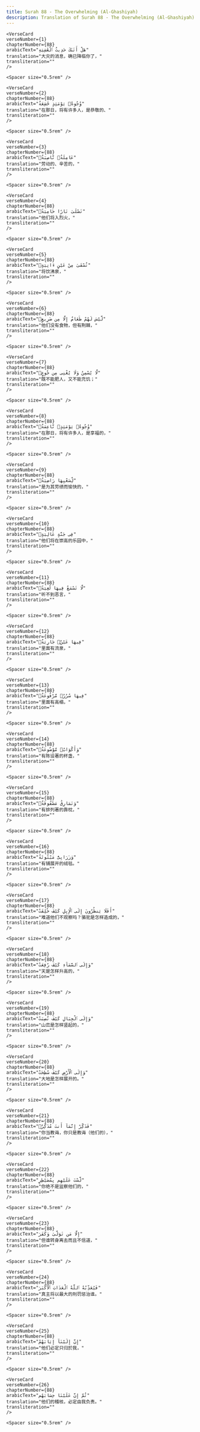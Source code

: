 ```yaml
---
title: Surah 88 - The Overwhelming (Al-Ghashiyah)  
description: Translation of Surah 88 - The Overwhelming (Al-Ghashiyah) in Chinese
---
```







    <VerseCard 
    verseNumber={1}
    chapterNumber={88}
    arabicText="هَلْ أَتَىٰكَ حَدِيثُ ٱلْغَٰشِيَةِ"
    translation="大灾的消息，确已降临你了，"
    transliteration=""
    />

    <Spacer size="0.5rem" />
                
    <VerseCard 
    verseNumber={2}
    chapterNumber={88}
    arabicText="وُجُوهٌۭ يَوْمَئِذٍ خَٰشِعَةٌ"
    translation="在那日，将有许多人，是恭敬的、"
    transliteration=""
    />

    <Spacer size="0.5rem" />
                
    <VerseCard 
    verseNumber={3}
    chapterNumber={88}
    arabicText="عَامِلَةٌۭ نَّاصِبَةٌۭ"
    translation="劳动的、辛苦的，"
    transliteration=""
    />

    <Spacer size="0.5rem" />
                
    <VerseCard 
    verseNumber={4}
    chapterNumber={88}
    arabicText="تَصْلَىٰ نَارًا حَامِيَةًۭ"
    translation="他们将入烈火，"
    transliteration=""
    />

    <Spacer size="0.5rem" />
                
    <VerseCard 
    verseNumber={5}
    chapterNumber={88}
    arabicText="تُسْقَىٰ مِنْ عَيْنٍ ءَانِيَةٍۢ"
    translation="将饮沸泉，"
    transliteration=""
    />

    <Spacer size="0.5rem" />
                
    <VerseCard 
    verseNumber={6}
    chapterNumber={88}
    arabicText="لَّيْسَ لَهُمْ طَعَامٌ إِلَّا مِن ضَرِيعٍۢ"
    translation="他们没有食物，但有荆棘，"
    transliteration=""
    />

    <Spacer size="0.5rem" />
                
    <VerseCard 
    verseNumber={7}
    chapterNumber={88}
    arabicText="لَّا يُسْمِنُ وَلَا يُغْنِى مِن جُوعٍۢ"
    translation="既不能肥人，又不能充饥；"
    transliteration=""
    />

    <Spacer size="0.5rem" />
                
    <VerseCard 
    verseNumber={8}
    chapterNumber={88}
    arabicText="وُجُوهٌۭ يَوْمَئِذٍۢ نَّاعِمَةٌۭ"
    translation="在那日，将有许多人，是享福的，"
    transliteration=""
    />

    <Spacer size="0.5rem" />
                
    <VerseCard 
    verseNumber={9}
    chapterNumber={88}
    arabicText="لِّسَعْيِهَا رَاضِيَةٌۭ"
    translation="是为其劳绩而愉快的，"
    transliteration=""
    />

    <Spacer size="0.5rem" />
                
    <VerseCard 
    verseNumber={10}
    chapterNumber={88}
    arabicText="فِى جَنَّةٍ عَالِيَةٍۢ"
    translation="他们将在崇高的乐园中，"
    transliteration=""
    />

    <Spacer size="0.5rem" />
                
    <VerseCard 
    verseNumber={11}
    chapterNumber={88}
    arabicText="لَّا تَسْمَعُ فِيهَا لَٰغِيَةًۭ"
    translation="听不到恶言，"
    transliteration=""
    />

    <Spacer size="0.5rem" />
                
    <VerseCard 
    verseNumber={12}
    chapterNumber={88}
    arabicText="فِيهَا عَيْنٌۭ جَارِيَةٌۭ"
    translation="里面有流泉，"
    transliteration=""
    />

    <Spacer size="0.5rem" />
                
    <VerseCard 
    verseNumber={13}
    chapterNumber={88}
    arabicText="فِيهَا سُرُرٌۭ مَّرْفُوعَةٌۭ"
    translation="里面有高榻，"
    transliteration=""
    />

    <Spacer size="0.5rem" />
                
    <VerseCard 
    verseNumber={14}
    chapterNumber={88}
    arabicText="وَأَكْوَابٌۭ مَّوْضُوعَةٌۭ"
    translation="有陈设著的杯盏，"
    transliteration=""
    />

    <Spacer size="0.5rem" />
                
    <VerseCard 
    verseNumber={15}
    chapterNumber={88}
    arabicText="وَنَمَارِقُ مَصْفُوفَةٌۭ"
    translation="有排列著的靠枕，"
    transliteration=""
    />

    <Spacer size="0.5rem" />
                
    <VerseCard 
    verseNumber={16}
    chapterNumber={88}
    arabicText="وَزَرَابِىُّ مَبْثُوثَةٌ"
    translation="有铺展开的绒毯。"
    transliteration=""
    />

    <Spacer size="0.5rem" />
                
    <VerseCard 
    verseNumber={17}
    chapterNumber={88}
    arabicText="أَفَلَا يَنظُرُونَ إِلَى ٱلْإِبِلِ كَيْفَ خُلِقَتْ"
    translation="难道他们不观察吗？骆驼是怎样造成的，"
    transliteration=""
    />

    <Spacer size="0.5rem" />
                
    <VerseCard 
    verseNumber={18}
    chapterNumber={88}
    arabicText="وَإِلَى ٱلسَّمَآءِ كَيْفَ رُفِعَتْ"
    translation="天是怎样升高的，"
    transliteration=""
    />

    <Spacer size="0.5rem" />
                
    <VerseCard 
    verseNumber={19}
    chapterNumber={88}
    arabicText="وَإِلَى ٱلْجِبَالِ كَيْفَ نُصِبَتْ"
    translation="山峦是怎样竖起的，"
    transliteration=""
    />

    <Spacer size="0.5rem" />
                
    <VerseCard 
    verseNumber={20}
    chapterNumber={88}
    arabicText="وَإِلَى ٱلْأَرْضِ كَيْفَ سُطِحَتْ"
    translation="大地是怎样展开的。"
    transliteration=""
    />

    <Spacer size="0.5rem" />
                
    <VerseCard 
    verseNumber={21}
    chapterNumber={88}
    arabicText="فَذَكِّرْ إِنَّمَآ أَنتَ مُذَكِّرٌۭ"
    translation="你当教诲，你只是教诲（他们的），"
    transliteration=""
    />

    <Spacer size="0.5rem" />
                
    <VerseCard 
    verseNumber={22}
    chapterNumber={88}
    arabicText="لَّسْتَ عَلَيْهِم بِمُصَيْطِرٍ"
    translation="你绝不是监察他们的，"
    transliteration=""
    />

    <Spacer size="0.5rem" />
                
    <VerseCard 
    verseNumber={23}
    chapterNumber={88}
    arabicText="إِلَّا مَن تَوَلَّىٰ وَكَفَرَ"
    translation="但谁转身离去而且不信道，"
    transliteration=""
    />

    <Spacer size="0.5rem" />
                
    <VerseCard 
    verseNumber={24}
    chapterNumber={88}
    arabicText="فَيُعَذِّبُهُ ٱللَّهُ ٱلْعَذَابَ ٱلْأَكْبَرَ"
    translation="真主将以最大的刑罚惩治谁。"
    transliteration=""
    />

    <Spacer size="0.5rem" />
                
    <VerseCard 
    verseNumber={25}
    chapterNumber={88}
    arabicText="إِنَّ إِلَيْنَآ إِيَابَهُمْ"
    translation="他们必定只归於我，"
    transliteration=""
    />

    <Spacer size="0.5rem" />
                
    <VerseCard 
    verseNumber={26}
    chapterNumber={88}
    arabicText="ثُمَّ إِنَّ عَلَيْنَا حِسَابَهُم"
    translation="他们的稽核，必定由我负责。"
    transliteration=""
    />

    <Spacer size="0.5rem" />
                